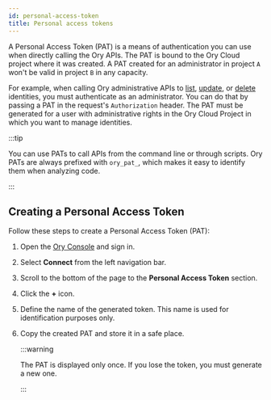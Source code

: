 ```yaml
---
id: personal-access-token
title: Personal access tokens
---
```


A Personal Access Token (PAT) is a means of authentication you can use when directly calling the Ory APIs. The PAT is bound to the
Ory Cloud project where it was created. A PAT created for an administrator in project `A` won't be valid in project `B` in any
capacity.

For example, when calling Ory administrative APIs to [list](../cli/ory-list-identities.md), [update](../cli/ory-get-identity.md),
or [delete](../cli/ory-delete-identity.md) identities, you must authenticate as an administrator. You can do that by passing a PAT
in the request's `Authorization` header. The PAT must be generated for a user with administrative rights in the Ory Cloud Project
in which you want to manage identities.

:::tip

You can use PATs to call APIs from the command line or through scripts. Ory PATs are always prefixed with `ory_pat_`, which makes
it easy to identify them when analyzing code.

:::

## Creating a Personal Access Token

Follow these steps to create a Personal Access Token (PAT):

1. Open the [Ory Console](https://console.ory.sh/) and sign in.
2. Select **Connect** from the left navigation bar.
3. Scroll to the bottom of the page to the **Personal Access Token** section.
4. Click the **+** icon.
5. Define the name of the generated token. This name is used for identification purposes only.
6. Copy the created PAT and store it in a safe place.

   :::warning

   The PAT is displayed only once. If you lose the token, you must generate a new one.

   :::
